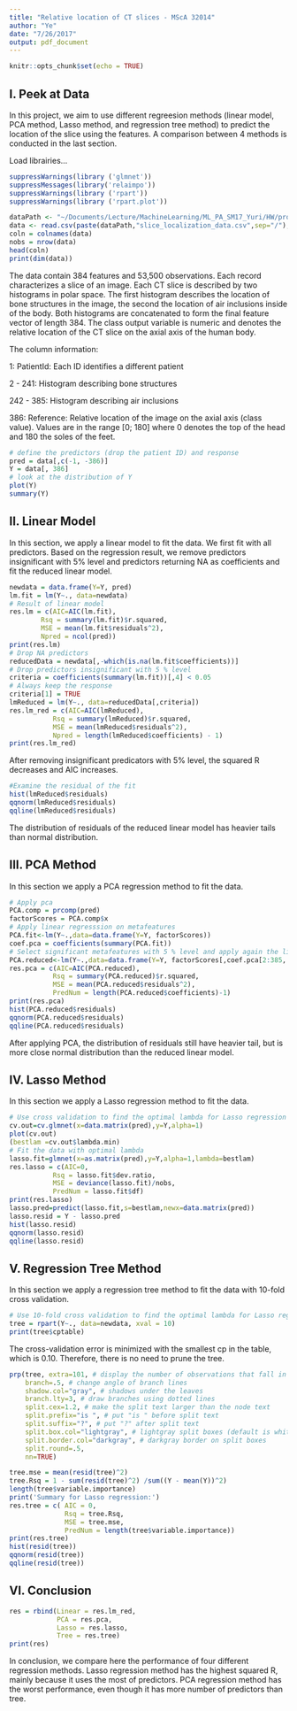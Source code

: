 ```yaml
---
title: "Relative location of CT slices - MScA 32014"
author: "Ye"
date: "7/26/2017"
output: pdf_document
---
```


```r
knitr::opts_chunk$set(echo = TRUE)
```

## I. Peek at Data
In this project, we aim to use different regreesion methods (linear model, PCA method, Lasso method, and regression tree method) to predict the location of the slice using the features. A comparison between 4 methods is conducted in the last section.

Load librairies...
```r
suppressWarnings(library ('glmnet'))
suppressMessages(library('relaimpo'))
suppressWarnings(library ('rpart'))
suppressWarnings(library ('rpart.plot'))

dataPath <- "~/Documents/Lecture/MachineLearning/ML_PA_SM17_Yuri/HW/project"
data <- read.csv(paste(dataPath,"slice_localization_data.csv",sep="/"),header=T)
coln = colnames(data)
nobs = nrow(data)
head(coln)
print(dim(data))
```

The data contain 384 features and 53,500 observations. Each record characterizes a slice of an image. Each CT slice is described by two histograms in polar space. The first histogram describes the location of bone structures in the image, the second the location of air inclusions inside of the body. Both histograms are concatenated to form the final feature vector of length 384. The class output variable is numeric and denotes the relative location of the CT slice on the axial axis of the human body.

The column information:

1: PatientId: Each ID identifies a different patient

2 - 241: Histogram describing bone structures

242 - 385: Histogram describing air inclusions

386: Reference: Relative location of the image on the axial axis (class value). Values are in the range [0; 180] where 0 denotes the top of the head and 180 the soles of the feet.

```r
# define the predictors (drop the patient ID) and response
pred = data[,c(-1, -386)]
Y = data[, 386]
# look at the distribution of Y
plot(Y)
summary(Y)
```

## II. Linear Model

In this section, we apply a linear model to fit the data. We first fit with all predictors. Based on the regression result, we remove predictors insignificant with 5% level and predictors returning NA as coefficients and fit the reduced linear model.

```r
newdata = data.frame(Y=Y, pred)
lm.fit = lm(Y~., data=newdata)
# Result of linear model
res.lm = c(AIC=AIC(lm.fit), 
        Rsq = summary(lm.fit)$r.squared, 
        MSE = mean(lm.fit$residuals^2), 
        Npred = ncol(pred))
print(res.lm)
# Drop NA predictors
reducedData = newdata[,-which(is.na(lm.fit$coefficients))]
# Drop predictors insignificant with 5 % level
criteria = coefficients(summary(lm.fit))[,4] < 0.05
# Always keep the response
criteria[1] = TRUE
lmReduced = lm(Y~., data=reducedData[,criteria])
res.lm_red = c(AIC=AIC(lmReduced), 
           Rsq = summary(lmReduced)$r.squared, 
           MSE = mean(lmReduced$residuals^2), 
           Npred = length(lmReduced$coefficients) - 1)
print(res.lm_red)
```

After removing insignificant predicators with 5% level, the squared R decreases and AIC increases.

```r
#Examine the residual of the fit
hist(lmReduced$residuals)
qqnorm(lmReduced$residuals)
qqline(lmReduced$residuals)
```

The distribution of residuals of the reduced linear model has heavier tails than normal distribution. 

## III. PCA Method
In this section we apply a PCA regression method to fit the data. 
```r
# Apply pca
PCA.comp = prcomp(pred)
factorScores = PCA.comp$x
# Apply linear regresssion on metafeatures
PCA.fit<-lm(Y~.,data=data.frame(Y=Y, factorScores))
coef.pca = coefficients(summary(PCA.fit))
# Select significant metafeatures with 5 % level and apply again the linear regression
PCA.reduced<-lm(Y~.,data=data.frame(Y=Y, factorScores[,coef.pca[2:385, 4]<0.05]))
res.pca = c(AIC=AIC(PCA.reduced), 
           Rsq = summary(PCA.reduced)$r.squared, 
           MSE = mean(PCA.reduced$residuals^2), 
           PredNum = length(PCA.reduced$coefficients)-1)
print(res.pca)
hist(PCA.reduced$residuals)
qqnorm(PCA.reduced$residuals)
qqline(PCA.reduced$residuals)
```

After applying PCA, the distribution of residuals still have heavier tail, but is more close normal distribution than the reduced linear model.

## IV. Lasso Method
In this section we apply a Lasso regression method to fit the data. 

```r
# Use cross validation to find the optimal lambda for Lasso regression
cv.out=cv.glmnet(x=data.matrix(pred),y=Y,alpha=1)
plot(cv.out)
(bestlam =cv.out$lambda.min)
# Fit the data with optimal lambda
lasso.fit=glmnet(x=as.matrix(pred),y=Y,alpha=1,lambda=bestlam)
res.lasso = c(AIC=0, 
           Rsq = lasso.fit$dev.ratio, 
           MSE = deviance(lasso.fit)/nobs, 
           PredNum = lasso.fit$df)
print(res.lasso)
lasso.pred=predict(lasso.fit,s=bestlam,newx=data.matrix(pred))
lasso.resid = Y - lasso.pred
hist(lasso.resid)
qqnorm(lasso.resid)
qqline(lasso.resid)
```

## V. Regression Tree Method
In this section we apply a regression tree method to fit the data with 10-fold cross validation.

```r
# Use 10-fold cross validation to find the optimal lambda for Lasso regression 
tree = rpart(Y~., data=newdata, xval = 10)
print(tree$cptable)
```

The cross-validation error is minimized with the smallest cp in the table, which is 0.10. Therefore, there is no need to prune the tree.

```r
prp(tree, extra=101, # display the number of observations that fall in the node
    branch=.5, # change angle of branch lines
    shadow.col="gray", # shadows under the leaves
    branch.lty=3, # draw branches using dotted lines
    split.cex=1.2, # make the split text larger than the node text
    split.prefix="is ", # put "is " before split text
    split.suffix="?", # put "?" after split text
    split.box.col="lightgray", # lightgray split boxes (default is white)
    split.border.col="darkgray", # darkgray border on split boxes
    split.round=.5,
    nn=TRUE)

tree.mse = mean(resid(tree)^2)
tree.Rsq = 1 - sum(resid(tree)^2) /sum((Y - mean(Y))^2) 
length(tree$variable.importance)
print('Summary for Lasso regression:')
res.tree = c( AIC = 0,
              Rsq = tree.Rsq, 
              MSE = tree.mse, 
              PredNum = length(tree$variable.importance))
print(res.tree)
hist(resid(tree))
qqnorm(resid(tree))
qqline(resid(tree))
```

## VI. Conclusion
```r
res = rbind(Linear = res.lm_red, 
            PCA = res.pca, 
            Lasso = res.lasso, 
            Tree = res.tree)
print(res)
```

In conclusion, we compare here the performance of four different regression methods. Lasso regression method has the highest squared R, mainly because it uses the most of predictors. PCA regression method has the worst performance, even though it has more number of predictors than tree.